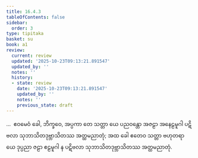 ```yaml
---
title: 16.4.3
tableOfContents: false
sidebar:
  order: 3
type: tipitaka
basket: su
book: a1
review:
  current: review
  updated: '2025-10-23T09:13:21.891547'
  updated_by: ''
  notes: ''
  history:
  - state: review
    date: '2025-10-23T09:13:21.891547'
    updated_by: ''
    notes: ''
    previous_state: draft
---
```



<ReviewStatus review={frontmatter.review} showDetails={true} />

<HypothesisAnnotation frontmatter={frontmatter} />

<DynamicBreadcrumb />

<Division number="324" book="a1" e="ch" v="15" p="37">

<Paragraph number="415" book="a1">
…  ဧဝမေဝံ ခေါ, ဘိက္ခဝေ, အပ္ပကာ တေ သတ္တာ ယေ ပညဝန္တော အဇဠာ အနေဠမူဂါ ပဋိဗလာ သုဘာသိတဒုဗ္ဘာသိတဿ အတ္ထမညာတုံ; အထ ခေါ ဧတေဝ သတ္တာ ဗဟုတရာ ယေ ဒုပ္ပညာ ဇဠာ ဧဠမူဂါ န ပဋိဗလာ သုဘာသိတဒုဗ္ဘာသိတဿ အတ္ထမညာတုံ.
</Paragraph>
</Division>